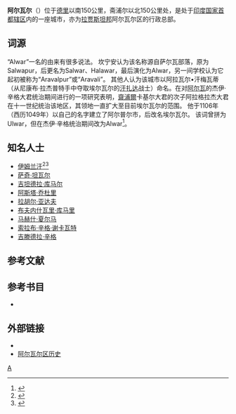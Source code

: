 {{Expand language|en}}
{{Infobox Settlement
| name = 阿尔瓦尔<br/>Alwar
| image_skyline = 
| imagesize = 
| image_caption = 
| image_flag = 
| image_shield = 
| pushpin_map = India
| pushpin_label_position = bottom
| subdivision_type = 国家
| subdivision_name = {{IND}}
| subdivision_type1 = [[印度行政区划|邦]]
| subdivision_name1 = [[拉贾斯坦邦|拉贾斯坦邦]]
| elevation_m = 271
| elevation_ft = 
| area_total_km2 = 
| population_as_of = 2018
| population_total = 461,618
| population_density_km2 = 
| timezone = [[印度标准时间|IST]]
| utc_offset = +5:30
| timezone_DST = 
| utc_offset_DST = 
| latd = 27
| latm = 34
| lats = 12
| latNS = N
| longd = 76
| longm = 36
| longs = 0
| longEW = E
| postal_code_type = 邮政编码
| postal_code = 301001
| website =  
}}
'''阿尔瓦尔'''（{{lang-en|Alwer}}）位于[[德里|德里]]以南150公里，斋浦尔以北150公里处，是处于[[印度|印度]][[国家首都辖区|国家首都辖区]]内的一座城市，亦为[[拉贾斯坦邦|拉贾斯坦邦]]阿尔瓦尔区的行政总部。
==词源==
“Alwar”一名的由来有很多说法。 坎宁安认为该名称源自萨尔瓦部落，原为Salwapur，后更名为Salwar、Halawar，最后演化为Alwar，另一间学校认为它起初被称为“Aravalpur”或“Aravali”。 其他人认为该城市以阿拉瓦尔•汗梅瓦蒂（从尼康布·拉杰普特手中夺取埃尔瓦尔的[[梅瓦特属汗扎达|汗扎达]]战士）命名。在对[[阿尔瓦|阿尔瓦]]的杰伊·辛格大君统治期间进行的一项研究表明，[[齋浦爾土邦|齋浦爾]]卡基尔大君的次子阿拉格拉杰大君在十一世纪统治该地区，其领地一直扩大至目前埃尔瓦尔的范围。 他于1106年（西历1049年）以自己的名字建立了阿尔普尔市，后改名埃尔瓦尔。 该词曾拼为Ulwar，但在杰伊·辛格统治期间改为Alwar<ref>{{Cite book|last=Ram|first=Maya|url=https://archive.org/details/in.ernet.dli.2015.146820/page/n17/mode/2up|title=Rajasthan District Gazetteer Alwar|year=1964|location=Jaipur|pages=1}}</ref>。

==知名人士==
<!-- Do NOT include people without wiki articles. Include only top 4 or 5 and for the rest use wiki categories (Category: Notable people from Alwar) without including here -->
*[[伊姆兰汗_(网络开发者)|伊姆兰汗]]<ref>{{Cite web|url=https://www.indiatoday.in/education-today/featurephilia/story/imran-khan-alwar-338410-2016-09-05|title=Meet PM Modi's 'Imran Khan', a teacher who donated 52 educational apps to MHRD|access-date=2021-08-16|archive-date=2021-07-19|archive-url=https://web.archive.org/web/20210719095238/https://www.indiatoday.in/education-today/featurephilia/story/imran-khan-alwar-338410-2016-09-05|dead-url=no}}</ref><ref>{{cite news |title=Mr. Mohammad Imran Khan Mewati : Jamnalal Bajaj Award 2019 for Application of Science and Technology for Rural Development |url=http://www.jamnalalbajajawards.org/awards/archives/2019/science-and-technology/mohammad-imran-khan-mewati |accessdate=2021-08-16 |archive-date=2021-05-14 |archive-url=https://web.archive.org/web/20210514092217/https://www.jamnalalbajajawards.org/awards/archives/2019/science-and-technology/mohammad-imran-khan-mewati |dead-url=no }}</ref>
*[[萨奇·坦瓦尔|萨奇·坦瓦尔]]
*[[吉坦德拉·库马尔|吉坦德拉·库马尔]]
*[[阿斯塔·乔杜里|阿斯塔·乔杜里]]
*[[拉胡尔·亚达夫|拉胡尔·亚达夫]]
*[[布夫内什瓦里·库马里|布夫内什瓦里·库马里]]
*[[马赫什·夏尔马|马赫什·夏尔马]]
*[[索拉布·辛格·谢卡瓦特|索拉布·辛格·谢卡瓦特]]
*[[吉滕德拉·辛格_(1971年)|吉滕德拉·辛格]]
==参考文献==
{{reflist}}
==参考书目==
* {{cite book|last=Powlett|first=P. W.|title=Gazetteer of Ulwur (Alwar)|url=https://archive.org/stream/gazetteerofulwur00powliala#page/n5/mode/2up|year=1838|access-date=19 November 2014}}
==外部链接==
{{Commons category|Alwar}}
{{wikivoyage|Alwar}}
* {{Official website|http://www.alwar.rajasthan.gov.in}}
* [https://web.archive.org/web/20160106223135/http://alwar.rajasthan.gov.in/hist.htm 阿尔瓦尔区历史]
{{Authority control}}

[[Category:拉贾斯坦邦城镇|A]]